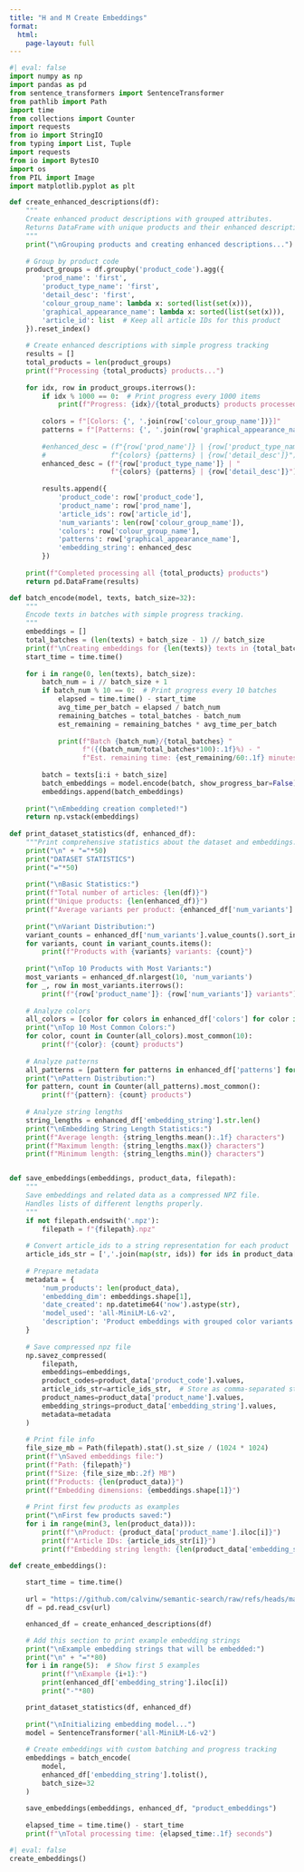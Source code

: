 ```yaml
---
title: "H and M Create Embeddings"
format:
  html:
    page-layout: full
---
```


```python
#| eval: false
import numpy as np
import pandas as pd 
from sentence_transformers import SentenceTransformer
from pathlib import Path
import time
from collections import Counter
import requests
from io import StringIO
from typing import List, Tuple
import requests
from io import BytesIO
import os
from PIL import Image
import matplotlib.pyplot as plt

def create_enhanced_descriptions(df):
    """
    Create enhanced product descriptions with grouped attributes.
    Returns DataFrame with unique products and their enhanced descriptions.
    """
    print("\nGrouping products and creating enhanced descriptions...")
    
    # Group by product code
    product_groups = df.groupby('product_code').agg({
        'prod_name': 'first',
        'product_type_name': 'first',
        'detail_desc': 'first',
        'colour_group_name': lambda x: sorted(list(set(x))),
        'graphical_appearance_name': lambda x: sorted(list(set(x))),
        'article_id': list  # Keep all article IDs for this product
    }).reset_index()
    
    # Create enhanced descriptions with simple progress tracking
    results = []
    total_products = len(product_groups)
    print(f"Processing {total_products} products...")
    
    for idx, row in product_groups.iterrows():
        if idx % 1000 == 0:  # Print progress every 1000 items
            print(f"Progress: {idx}/{total_products} products processed ({(idx/total_products*100):.1f}%)")
            
        colors = f"[Colors: {', '.join(row['colour_group_name'])}]"
        patterns = f"[Patterns: {', '.join(row['graphical_appearance_name'])}]"
        
        #enhanced_desc = (f"{row['prod_name']} | {row['product_type_name']} | "
        #                f"{colors} {patterns} | {row['detail_desc']}")
        enhanced_desc = (f"{row['product_type_name']} | "
                         f"{colors} {patterns} | {row['detail_desc']}")
        
        results.append({
            'product_code': row['product_code'],
            'product_name': row['prod_name'],
            'article_ids': row['article_id'],
            'num_variants': len(row['colour_group_name']),
            'colors': row['colour_group_name'],
            'patterns': row['graphical_appearance_name'],
            'embedding_string': enhanced_desc
        })
    
    print(f"Completed processing all {total_products} products")
    return pd.DataFrame(results)

def batch_encode(model, texts, batch_size=32):
    """
    Encode texts in batches with simple progress tracking.
    """
    embeddings = []
    total_batches = (len(texts) + batch_size - 1) // batch_size
    print(f"\nCreating embeddings for {len(texts)} texts in {total_batches} batches...")
    start_time = time.time()
    
    for i in range(0, len(texts), batch_size):
        batch_num = i // batch_size + 1
        if batch_num % 10 == 0:  # Print progress every 10 batches
            elapsed = time.time() - start_time
            avg_time_per_batch = elapsed / batch_num
            remaining_batches = total_batches - batch_num
            est_remaining = remaining_batches * avg_time_per_batch
            
            print(f"Batch {batch_num}/{total_batches} "
                  f"({(batch_num/total_batches*100):.1f}%) - "
                  f"Est. remaining time: {est_remaining/60:.1f} minutes")
        
        batch = texts[i:i + batch_size]
        batch_embeddings = model.encode(batch, show_progress_bar=False)
        embeddings.append(batch_embeddings)
    
    print("\nEmbedding creation completed!")
    return np.vstack(embeddings)
    
def print_dataset_statistics(df, enhanced_df):
    """Print comprehensive statistics about the dataset and embeddings."""
    print("\n" + "="*50)
    print("DATASET STATISTICS")
    print("="*50)
    
    print("\nBasic Statistics:")
    print(f"Total number of articles: {len(df)}")
    print(f"Unique products: {len(enhanced_df)}")
    print(f"Average variants per product: {enhanced_df['num_variants'].mean():.2f}")
    
    print("\nVariant Distribution:")
    variant_counts = enhanced_df['num_variants'].value_counts().sort_index()
    for variants, count in variant_counts.items():
        print(f"Products with {variants} variants: {count}")
    
    print("\nTop 10 Products with Most Variants:")
    most_variants = enhanced_df.nlargest(10, 'num_variants')
    for _, row in most_variants.iterrows():
        print(f"{row['product_name']}: {row['num_variants']} variants")
    
    # Analyze colors
    all_colors = [color for colors in enhanced_df['colors'] for color in colors]
    print("\nTop 10 Most Common Colors:")
    for color, count in Counter(all_colors).most_common(10):
        print(f"{color}: {count} products")
    
    # Analyze patterns
    all_patterns = [pattern for patterns in enhanced_df['patterns'] for pattern in patterns]
    print("\nPattern Distribution:")
    for pattern, count in Counter(all_patterns).most_common():
        print(f"{pattern}: {count} products")
    
    # Analyze string lengths
    string_lengths = enhanced_df['embedding_string'].str.len()
    print("\nEmbedding String Length Statistics:")
    print(f"Average length: {string_lengths.mean():.1f} characters")
    print(f"Maximum length: {string_lengths.max()} characters")
    print(f"Minimum length: {string_lengths.min()} characters")


def save_embeddings(embeddings, product_data, filepath):
    """
    Save embeddings and related data as a compressed NPZ file.
    Handles lists of different lengths properly.
    """
    if not filepath.endswith('.npz'):
        filepath = f"{filepath}.npz"
    
    # Convert article_ids to a string representation for each product
    article_ids_str = [','.join(map(str, ids)) for ids in product_data['article_ids']]
    
    # Prepare metadata
    metadata = {
        'num_products': len(product_data),
        'embedding_dim': embeddings.shape[1],
        'date_created': np.datetime64('now').astype(str),
        'model_used': 'all-MiniLM-L6-v2',
        'description': 'Product embeddings with grouped color variants'
    }
    
    # Save compressed npz file
    np.savez_compressed(
        filepath,
        embeddings=embeddings,
        product_codes=product_data['product_code'].values,
        article_ids_str=article_ids_str,  # Store as comma-separated strings
        product_names=product_data['product_name'].values,
        embedding_strings=product_data['embedding_string'].values,
        metadata=metadata
    )
    
    # Print file info
    file_size_mb = Path(filepath).stat().st_size / (1024 * 1024)
    print(f"\nSaved embeddings file:")
    print(f"Path: {filepath}")
    print(f"Size: {file_size_mb:.2f} MB")
    print(f"Products: {len(product_data)}")
    print(f"Embedding dimensions: {embeddings.shape[1]}")
    
    # Print first few products as examples
    print("\nFirst few products saved:")
    for i in range(min(3, len(product_data))):
        print(f"\nProduct: {product_data['product_name'].iloc[i]}")
        print(f"Article IDs: {article_ids_str[i]}")
        print(f"Embedding string length: {len(product_data['embedding_string'].iloc[i])}")

def create_embeddings():
    
    start_time = time.time()
 
    url = "https://github.com/calvinw/semantic-search/raw/refs/heads/main/articles.csv"
    df = pd.read_csv(url)

    enhanced_df = create_enhanced_descriptions(df)

    # Add this section to print example embedding strings
    print("\nExample embedding strings that will be embedded:")
    print("\n" + "="*80)
    for i in range(5):  # Show first 5 examples
        print(f"\nExample {i+1}:")
        print(enhanced_df['embedding_string'].iloc[i])
        print("-"*80)

    print_dataset_statistics(df, enhanced_df)
    
    print("\nInitializing embedding model...")
    model = SentenceTransformer('all-MiniLM-L6-v2')
    
    # Create embeddings with custom batching and progress tracking
    embeddings = batch_encode(
        model, 
        enhanced_df['embedding_string'].tolist(),
        batch_size=32
    )
    
    save_embeddings(embeddings, enhanced_df, "product_embeddings")
    
    elapsed_time = time.time() - start_time
    print(f"\nTotal processing time: {elapsed_time:.1f} seconds")
```

```python
#| eval: false
create_embeddings()
```

